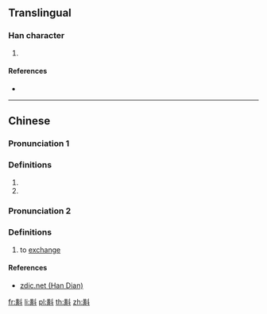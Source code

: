==Translingual==

===Han character===
{{Han char|rn=68|rad=斗|as=12|sn=16|four=44800|canj=TCYJ|ids=⿰黄斗}}

# {{defn|Han|sort=斗12}}

====References====
* {{Han ref|kx=0478.280|dkj=13528|dj=0837.180|hdz=32256.070|uh=65A2|ud=26018|bh=E9B2|bd=59826}}

----

==Chinese==
{{zh-forms}}

===Pronunciation 1===
{{zh-pron
|m=tǒu
|c=tau2
|mn=qz,xm,zz:thiáu
|mc=y
|oc=y
|ma=
|cat=
}}

===Definitions===
{{zh-hanzi}}

# {{zh-only|斢㪹}}
# {{zh-alt-form|黈}}

===Pronunciation 2===
{{zh-pron
|m=tiǎo
|cat=v
}}

===Definitions===
{{zh-hanzi}}

# {{lb|zh|dialect}} to [[exchange]]

====References====
* [http://www.zdic.net/z/1b/js/65A2.htm zdic.net (Han Dian)]

[[fr:斢]]
[[li:斢]]
[[pl:斢]]
[[th:斢]]
[[zh:斢]]